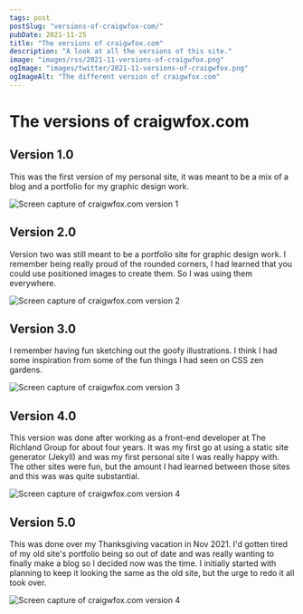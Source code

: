 ```yaml
---
tags: post
postSlug: "versions-of-craigwfox-com/"
pubDate: 2021-11-25
title: "The versions of craigwfox.com"
description: "A look at all the versions of this site."
image: "images/rss/2021-11-versions-of-craigwfox.png"
ogImage: "images/twitter/2021-11-versions-of-craigwfox.png"
ogImageAlt: "The different version of craigwfox.com"
---
```



# The versions of craigwfox.com

## Version 1.0

This was the first version of my personal site, it was meant to be a mix of a blog and a portfolio for my graphic design work.

<div class="post-image">
  <Image
    src="/images/posts/2021-11/versions-of-craigwfox/version-1.png"
    alt="Screen capture of craigwfox.com version 1"
    width={imageWidth}
    format={imageFormat}
    aspectRatio={imageAspectRatio}
  />
</div>

## Version 2.0

Version two was still meant to be a portfolio site for graphic design work. I remember being really proud of the rounded corners, I had learned that you could use positioned images to create them. So I was using them everywhere.

<div class="post-image">
  <Image
    src="/images/posts/2021-11/versions-of-craigwfox/version-2.png"
    alt="Screen capture of craigwfox.com version 2"
    width={imageWidth}
    format={imageFormat}
    aspectRatio={imageAspectRatio}
  />
</div>

## Version 3.0

I remember having fun sketching out the goofy illustrations. I think I had some inspiration from some of the fun things I had seen on CSS zen gardens.

<div class="post-image">
  <Image
    src="/images/posts/2021-11/versions-of-craigwfox/version-3.png"
    alt="Screen capture of craigwfox.com version 3"
    width={imageWidth}
    format={imageFormat}
    aspectRatio={imageAspectRatio}
  />
</div>

## Version 4.0

This version was done after working as a front-end developer at The Richland Group for about four years. It was my first go at using a static site generator (Jekyll) and was my first personal site I was really happy with. The other sites were fun, but the amount I had learned between those sites and this was was quite substantial.

<div class="post-image">
  <Image
    src="/images/posts/2021-11/versions-of-craigwfox/version-4.png"
    alt="Screen capture of craigwfox.com version 4"
    width={imageWidth}
    format={imageFormat}
    aspectRatio={imageAspectRatio}
  />
</div>

## Version 5.0

This was done over my Thanksgiving vacation in Nov 2021. I'd gotten tired of my old site's portfolio being so out of date and was really wanting to finally make a blog so I decided now was the time. I initially started with planning to keep it looking the same as the old site, but the urge to redo it all took over.

<div class="post-image">
  <Image
    src="/images/posts/2021-11/versions-of-craigwfox/version-5.png"
    alt="Screen capture of craigwfox.com version 4"
    width={imageWidth}
    format={imageFormat}
    aspectRatio={imageAspectRatio}
  />
</div>
